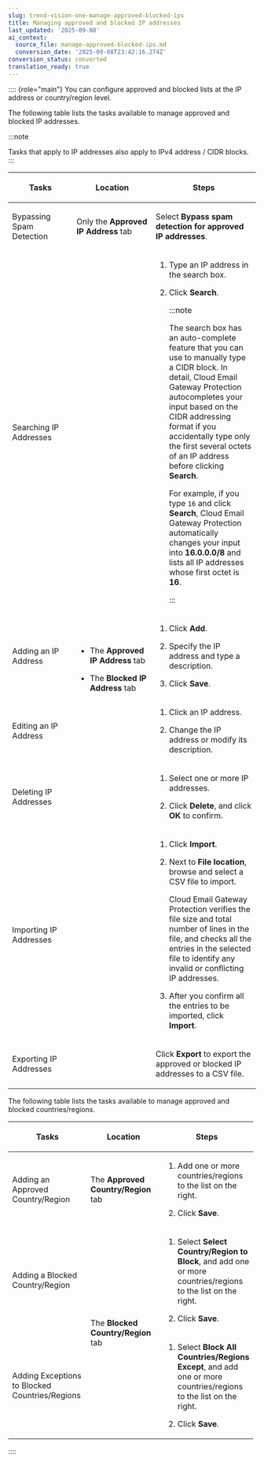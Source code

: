 ```yaml
---
slug: trend-vision-one-manage-approved-blocked-ips
title: Managing approved and blocked IP addresses
last_updated: '2025-09-08'
ai_context:
  source_file: manage-approved-blocked-ips.md
  conversion_date: '2025-09-08T23:42:16.274Z'
conversion_status: converted
translation_ready: true
---
```


:::: {role="main"}
You can configure approved and blocked lists at the IP address or country/region level.

The following table lists the tasks available to manage approved and blocked IP addresses.

:::note

Tasks that apply to IP addresses also apply to IPv4 address / CIDR blocks.
:::

<table>
<colgroup>
<col style="width: 26%" />
<col style="width: 32%" />
<col style="width: 43%" />
</colgroup>
<thead>
<tr>
<th><p>Tasks</p></th>
<th><p>Location</p></th>
<th><p>Steps</p></th>
</tr>
</thead>
<tbody>
<tr>
<td><p>Bypassing Spam Detection</p></td>
<td><p>Only the <strong>Approved IP Address</strong> tab</p></td>
<td><p>Select <strong>Bypass spam detection for approved IP addresses</strong>.</p></td>
</tr>
<tr>
<td><p>Searching IP Addresses</p></td>
<td rowspan="6"><ul>
<li><p>The <strong>Approved IP Address</strong> tab</p></li>
<li><p>The <strong>Blocked IP Address</strong> tab</p></li>
</ul></td>
<td><ol>
<li><p>Type an IP address in the search box.</p></li>
<li><p>Click <strong>Search</strong>.</p>


:::note

<p>The search box has an auto-complete feature that you can use to manually type a CIDR block. In detail, Cloud Email Gateway Protection autocompletes your input based on the CIDR addressing format if you accidentally type only the first several octets of an IP address before clicking <strong>Search</strong>.</p>
<p>For example, if you type <code>16</code> and click <strong>Search</strong>, Cloud Email Gateway Protection automatically changes your input into <strong>16.0.0.0/8</strong> and lists all IP addresses whose first octet is <strong>16</strong>.</p>


:::

</li>
</ol></td>
</tr>
<tr>
<td><p>Adding an IP Address</p></td>
<td><ol>
<li><p>Click <strong>Add</strong>.</p></li>
<li><p>Specify the IP address and type a description.</p></li>
<li><p>Click <strong>Save</strong>.</p></li>
</ol></td>
</tr>
<tr>
<td><p>Editing an IP Address</p></td>
<td><ol>
<li><p>Click an IP address.</p></li>
<li><p>Change the IP address or modify its description.</p></li>
</ol></td>
</tr>
<tr>
<td><p>Deleting IP Addresses</p></td>
<td><ol>
<li><p>Select one or more IP addresses.</p></li>
<li><p>Click <strong>Delete</strong>, and click <strong>OK</strong> to confirm.</p></li>
</ol></td>
</tr>
<tr>
<td><p>Importing IP Addresses</p></td>
<td><ol>
<li><p>Click <strong>Import</strong>.</p></li>
<li><p>Next to <strong>File location</strong>, browse and select a CSV file to import.</p>
<p>Cloud Email Gateway Protection verifies the file size and total number of lines in the file, and checks all the entries in the selected file to identify any invalid or conflicting IP addresses.</p></li>
<li><p>After you confirm all the entries to be imported, click <strong>Import</strong>.</p></li>
</ol></td>
</tr>
<tr>
<td><p>Exporting IP Addresses</p></td>
<td><p>Click <strong>Export</strong> to export the approved or blocked IP addresses to a CSV file.</p></td>
</tr>
</tbody>
</table>

The following table lists the tasks available to manage approved and blocked countries/regions.

<table style="width:99%;">
<colgroup>
<col style="width: 33%" />
<col style="width: 33%" />
<col style="width: 33%" />
</colgroup>
<thead>
<tr>
<th><p>Tasks</p></th>
<th><p>Location</p></th>
<th><p>Steps</p></th>
</tr>
</thead>
<tbody>
<tr>
<td><p>Adding an Approved Country/Region</p></td>
<td><p>The <strong>Approved Country/Region</strong> tab</p></td>
<td><ol>
<li><p>Add one or more countries/regions to the list on the right.</p></li>
<li><p>Click <strong>Save</strong>.</p></li>
</ol></td>
</tr>
<tr>
<td><p>Adding a Blocked Country/Region</p></td>
<td rowspan="2"><p>The <strong>Blocked Country/Region</strong> tab</p></td>
<td><ol>
<li><p>Select <strong>Select Country/Region to Block</strong>, and add one or more countries/regions to the list on the right.</p></li>
<li><p>Click <strong>Save</strong>.</p></li>
</ol></td>
</tr>
<tr>
<td><p>Adding Exceptions to Blocked Countries/Regions</p></td>
<td><ol>
<li><p>Select <strong>Block All Countries/Regions Except</strong>, and add one or more countries/regions to the list on the right.</p></li>
<li><p>Click <strong>Save</strong>.</p></li>
</ol></td>
</tr>
</tbody>
</table>
::::
